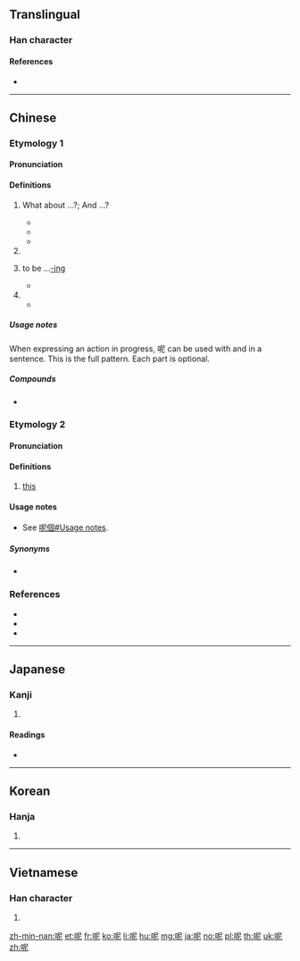 ==Translingual==
{{stroke order|strokes=8}}

===Han character===
{{Han char|rn=30|rad=口|as=05|sn=8|four=67011|canj=RSP|ids=⿰口尼}}

====References====
* {{Han ref|kx=0181.250|dkj=03430|dj=0399.310|hdz=10609.030|uh=5462|ud=21602|bh=A94F|bd=43343}}

----

==Chinese==
{{zh-forms}}

===Etymology 1===

====Pronunciation====
{{zh-pron
|m=ne
|h=pfs=nè
|c=ne1
|mn=neh/nih/ne/nî
|mn_note=all Min Nan cognates
|w=0ne
|cat=particle}}

====Definitions====
{{zh-hanzi}}

# {{gloss|sentence final particle indicating a reciprocal question; used to apply the previously asked question to a new subject}} What about ...?; And ...?
#* {{zh-usex|你 呢？|'''How about''' you?}}
#* {{zh-usex|你 覺得 呢？|'''What do''' you think?}}
#* {{zh-usex|你 爸爸{ba} 好 嗎？^你 媽媽{ma} '''呢'''？|How is your father? '''And''' your mom?}}
# {{gloss|sentence final particle signaling a pause, to emphasize the preceding words}}
# {{gloss|sentence final particle indicating action in progress, English [[present continuous]]}} to be ...[[-ing]]
#* {{zh-usex|我們 上 漢語 課 '''呢'''。|We '''are''' attend'''ing''' a Chinese lesson.}}
# {{gloss|sentence final particle used to make questions more indirect, to give the impression that the speaker is speaking to themself}}
#* {{zh-usex|他 去 哪兒{r} 了 呢？|I wonder where he's going?}}

=====Usage notes=====
When expressing an action in progress, 呢 can be used with {{zh-l|正在}} and {{zh-l|著/着}} in a sentence. This is the full pattern. Each part is optional.
: {{zh-usex|我們 '''正在''' 上'''著'''[着]{zhe} 漢語 課 '''呢'''。|We '''are''' attend'''ing''' a Chinese lesson.}}

=====Compounds=====
* {{zh-l|呢喃}}

===Etymology 2===

====Pronunciation====
{{zh-pron
|c=ni1,nei1
|cat=particle
}}

====Definitions====
{{zh-hanzi}}

# {{lb|zh|Cantonese}} [[this]]

====Usage notes====
* See [[呢個#Usage notes]].

=====Synonyms=====
* {{zh-l|咿|tr=ji1}}

===References===
* {{cite-web
|url=http://resources.allsetlearning.com/chinese/grammar/Expressing_actions_in_progress_(full_form)
|title=Expressing actions in progress (full form)
|work=Chinese Grammar Wiki
|language=Mandarin/English}}
* {{cite-web
|url=http://resources.allsetlearning.com/chinese/grammar/Softening_the_tone_of_questions_with_%22ne%22
|title=Softening the tone of questions with "ne"
|work=Chinese Grammar Wiki
|language=Mandarin/English}}
* {{cite-web
|url=http://www.cantonese.sheik.co.uk/dictionary/characters/1029/
|title=CantoDict
|language=Mandarin/English}}

{{zh-cat|Beginning}}

----

==Japanese==

===Kanji===
{{ja-kanji|grade=|rs=口05}}

# {{defn|lang=ja|sort=口05}}

====Readings====
* {{ja-readings|on=[[じ]] (ji), [[に]] (ni)|kun=}}

----

==Korean==

===Hanja===
{{ko-hanja|hangeul=니|mr=ni}}

# {{defn|lang=ko|sort=口05}}

----

==Vietnamese==

===Han character===
{{vi-hantu|[[ni]], [[nài]], [[nấy]], [[nê]], [[nỉ]], [[nì]], [[này]]|rs=口05}}

# {{defn|lang=vi|sort=口05}}

[[zh-min-nan:呢]]
[[et:呢]]
[[fr:呢]]
[[ko:呢]]
[[li:呢]]
[[hu:呢]]
[[mg:呢]]
[[ja:呢]]
[[no:呢]]
[[pl:呢]]
[[th:呢]]
[[uk:呢]]
[[zh:呢]]